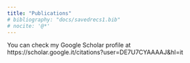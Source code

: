 ```yaml
---
title: "Publications"
# bibliography: "docs/savedrecs1.bib"
# nocite: '@*'
---
```

You can check my Google Scholar profile at https://scholar.google.it/citations?user=DE7U7CYAAAAJ&hl=it

<div style="margin-bottom:50px;">
</div>


